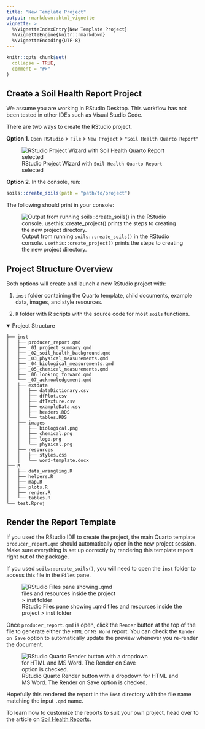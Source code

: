```yaml
---
title: "New Template Project"
output: rmarkdown::html_vignette
vignette: >
  %\VignetteIndexEntry{New Template Project}
  %\VignetteEngine{knitr::rmarkdown}
  %\VignetteEncoding{UTF-8}
---
```


```r
knitr::opts_chunk$set(
  collapse = TRUE,
  comment = "#>"
)
```

## Create a Soil Health Report Project

We assume you are working in RStudio Desktop. This workflow has not been tested in other IDEs such as Visual Studio Code.

There are two ways to create the RStudio project.

**Option 1**. `Open RStudio` \> `File` \> `New Project` \> `"Soil Health Quarto Report"`

![RStudio Project Wizard with `Soil Health Quarto Report` selected](images/new_proj_wiz.png)

**Option 2**. In the console, run:

```r
soils::create_soils(path = "path/to/project")
```

The following should print in your console:

![Output from running `soils::create_soils()` in the RStudio console. `usethis::create_project()` prints the steps to creating the new project directory.](images/create_soils.png)

## Project Structure Overview

Both options will create and launch a new RStudio project with:

1.  `inst` folder containing the Quarto template, child documents, example data, images, and style resources.

2.  `R` folder with R scripts with the source code for most `soils` functions.

<details open>

<summary>Project Structure</summary>

```         
├── inst
│   ├── producer_report.qmd
│   ├── _01_project_summary.qmd
│   ├── _02_soil_health_background.qmd
│   ├── _03_physical_measurements.qmd
│   ├── _04_biological_measurements.qmd
│   ├── _05_chemical_measurements.qmd
│   ├── _06_looking_forward.qmd
│   └── _07_acknowledgement.qmd
│   ├── extdata
│   │   ├── dataDictionary.csv
│   │   ├── dfPlot.csv
│   │   ├── dfTexture.csv
│   │   ├── exampleData.csv
│   │   ├── headers.RDS
│   │   └── tables.RDS
│   ├── images
│   │   ├── biological.png
│   │   ├── chemical.png
│   │   ├── logo.png
│   │   └── physical.png
│   ├── resources
│   │   ├── styles.css
│   │   └── word-template.docx
├── R
│   ├── data_wrangling.R
│   ├── helpers.R
│   ├── map.R
│   ├── plots.R
│   ├── render.R
│   └── tables.R
└── test.Rproj
```

</details>

## Render the Report Template

If you used the RStudio IDE to create the project, the main Quarto template `producer_report.qmd` should automatically open in the new project session. Make sure everything is set up correctly by rendering this template report right out of the package.

If you used `soils::create_soils()`, you will need to open the `inst` folder to access this file in the `Files` pane.

![RStudio Files pane showing .qmd files and resources inside the project \> inst folder](images/files.png){style="max-width:60%"}

Once `producer_report.qmd` is open, click the `Render` button at the top of the file to generate either the `HTML` or `MS Word` report. You can check the `Render on Save` option to automatically update the preview whenever you re-render the document.

![RStudio Quarto Render button with a dropdown for HTML and MS Word. The Render on Save option is checked.](images/render.png){style="max-width:80%"}

Hopefully this rendered the report in the `inst` directory with the file name matching the input `.qmd` name.

To learn how to customize the reports to suit your own project, head over to the article on [Soil Health Reports](https://wa-department-of-agriculture.github.io/soils/articles/report.html).
